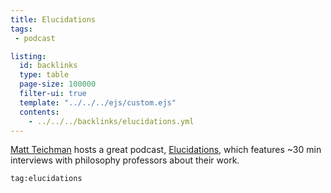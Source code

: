 ```yaml
---
title: Elucidations
tags: 
 - podcast

listing:
  id: backlinks
  type: table
  page-size: 100000
  filter-ui: true
  template: "../../../ejs/custom.ejs"
  contents:
    - ../../../backlinks/elucidations.yml
---
```


[Matt Teichman](https://home.uchicago.edu/~teichman/about.html) hosts a great podcast, [Elucidations](https://elucidations.vercel.app/), which features ~30 min interviews with philosophy professors about their work.

```query
tag:elucidations
```